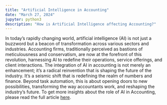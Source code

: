 ```yaml
---
title: "Artificial Intelligence in Accounting"
date: "March 27, 2024"
jupyter: python3
description: "How is Artificial Intelligence affecting Accounting?"
---
```


In today's rapidly changing world, artificial intelligence (AI) is not just a buzzword but a beacon of transformation across various sectors and industries. Accounting firms, traditionally perceived as bastions of meticulousness and conservatism, are now at the forefront of this revolution, harnessing AI to redefine their operations, service offerings, and client interactions. The integration of AI in accounting is not merely an enhancement; it's a radical reinvention that is shaping the future of the industry. It's a seismic shift that is redefining the realm of numbers and finance. Beyond task automation, this is about opening doors to new possibilities, transforming the way accountants work, and reshaping the industry's future. To get more insights about the role of AI in Accounting, please read the full article [here](https://www.forbes.com/sites/neilsahota/2024/04/22/the-dawn-of-a-new-era-ais-revolutionary-role-in-accounting/?sh=1ff4bc4858af).

